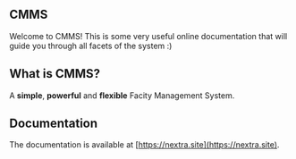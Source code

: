 
 

## CMMS
 
Welcome to CMMS! This is some very useful online documentation that will guide you through all facets of the system :)

## What is CMMS?

A **simple**, **powerful** and **flexible** Facity Management System.

## Documentation

The documentation is available at [https://nextra.site](https://nextra.site).

